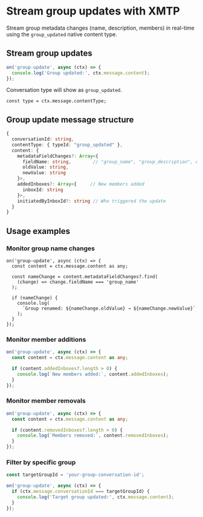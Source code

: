 # Stream group updates with XMTP

Stream group metadata changes (name, description, members) in real-time using the `group_updated` native content type.

## Stream group updates

```typescript
on('group-update', async (ctx) => {
  console.log('Group updated:', ctx.message.content);
});
```

Conversation type will show as `group_updated`.

```tsx
const type = ctx.message.contentType;
```

## Group update message structure

```typescript
{
  conversationId: string,
  contentType: { typeId: "group_updated" },
  content: {
    metadataFieldChanges?: Array<{
      fieldName: string,        // "group_name", "group_description", etc.
      oldValue: string,
      newValue: string
    }>,
    addedInboxes?: Array<{     // New members added
      inboxId: string
    }>,
    initiatedByInboxId?: string // Who triggered the update
  }
}
```

## Usage examples

### Monitor group name changes

```tsx
on('group-update', async (ctx) => {
  const content = ctx.message.content as any;

  const nameChange = content.metadataFieldChanges?.find(
    (change) => change.fieldName === 'group_name'
  );

  if (nameChange) {
    console.log(
      `Group renamed: ${nameChange.oldValue} → ${nameChange.newValue}`
    );
  }
});
```

### Monitor member additions

```typescript
on('group-update', async (ctx) => {
  const content = ctx.message.content as any;

  if (content.addedInboxes?.length > 0) {
    console.log(`New members added:`, content.addedInboxes);
  }
});
```

### Monitor member removals

```typescript
on('group-update', async (ctx) => {
  const content = ctx.message.content as any;

  if (content.removedInboxes?.length > 0) {
    console.log(`Members removed:`, content.removedInboxes);
  }
});
```

### Filter by specific group

```typescript
const targetGroupId = 'your-group-conversation-id';

on('group-update', async (ctx) => {
  if (ctx.message.conversationId === targetGroupId) {
    console.log('Target group updated:', ctx.message.content);
  }
});
```

